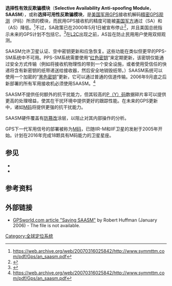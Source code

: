 {{NoteTA
|G1=IT
}}
'''选择性有效反欺骗模块'''（'''Selective Availability Anti-spoofing Module'''，'''SAASM'''），或称'''选择可用性反欺骗模块'''，是[[美军|美国军用]][[全球定位系统|GPS]]接收机解码[[GPS信號擷取|精密GPS观测]]（P码）所须的模块，而民用GPS接收机的精度可能被[[美军|美国军方]]通过{{tsl|en|Selective Availability|选择性有效}}（SA）和{{tsl|en|GPS anti-spoofing|GPS反欺骗|反欺骗}}（AS）降低。<ref name="autogenerated1">https://web.archive.org/web/20070316025842/http://www.symmttm.com/pdf/Gps/an_saasm.pdf</ref>不过，SA政策已在2000年5月1日被宣布停止<ref name="WH05012000">{{Cite web |url=http://clinton4.nara.gov/WH/EOP/OSTP/html/0053_2.html |title=White House announcement |access-date=2016-12-31 |archive-url=https://web.archive.org/web/20161223203022/https://clinton4.nara.gov/WH/EOP/OSTP/html/0053_2.html |archive-date=2016-12-23 |dead-url=yes }}</ref>，并且美国总统指示未来的GPS计划不包括它。<ref name="WH05012000">{{Cite web |url=http://clinton4.nara.gov/WH/EOP/OSTP/html/0053_2.html |title=White House announcement |access-date=2016-12-31 |archive-url=https://web.archive.org/web/20161223203022/https://clinton4.nara.gov/WH/EOP/OSTP/html/0053_2.html |archive-date=2016-12-23 |dead-url=yes }}</ref>在[[GPS信號擷取|L2C]]出现之前，AS旨在防止民用用户使用双频观测。

SAASM允许卫星认证、空中密钥更新和应急恢复。这些功能在类似但更早的PPS-SM系统中不可用。PPS-SM系统需要使用“[[红/黑概念|红色密钥]]”来定期更新，该密钥仅能通过安全方式传输（例如将接收机物理性的带到一个安全设施，或者使用受信任的快递将含有新密钥的纸带递送给接收器，然后安全地销毁纸带。）SAASM系统可以使用一个加密的“[[红/黑概念|黑色密钥]]”更新，它可以通过普通的信道传输。2006年9月底之后新部署的所有军用接收机必须使用SAASM。<ref name="autogenerated1">https://web.archive.org/web/20070316025842/http://www.symmttm.com/pdf/Gps/an_saasm.pdf</ref>

SAASM不提供任何额外的抗干扰能力，但其较高的[[GPS信號擷取|P（Y）码]]数据碎片率可以提供更高的处理增益，使其在干扰环境中提供更好的跟踪性能。在未来的GPS更新中，诸如[[GPS信號擷取|M码]]将提供更强的抗干扰能力。{{Fact|date=July 2011}}

SAASM硬件覆盖有[[防篡改|防篡改]]涂层，以阻止对其内部操作的分析。{{Fact|date=September 2011}}

GPS下一代军用信号的部署被称为[[GPS现代化|M码]]，已随IIR-M和IIF卫星的发射于2005年开始。计划在2016年完成18颗具有M码能力的卫星星座。

== 参见 ==
* {{tsl|en|Defense Advanced GPS Receiver|国防高级GPS接收机}}
* {{tsl|en|Precision Lightweight GPS Receiver|精密轻量级GPS接收机}}

== 参考资料 ==
{{Reflist}}

== 外部链接 ==
* [https://web.archive.org/web/20110727141553/http://www.gpsworld.com/gps/news/saving-saasm-1202 GPSworld.com article "Saving SAASM"] by Robert Huffman (January 2006) - The file is not available.

[[Category:全球定位系统|Category:全球定位系统]]
